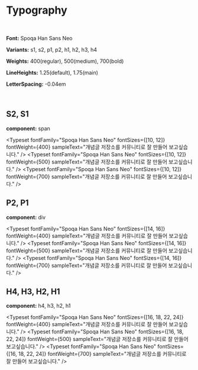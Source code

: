 
<Meta title="Theme/Typography" />

# Typography

<br />

**Font:** Spoqa Han Sans Neo

**Variants:** s1, s2, p1, p2, h1, h2, h3, h4

**Weights:** 400(regular), 500(medium), 700(bold)

**LineHeights:** 1.25(default), 1.75(main)

**LetterSpacing:** -0.04em

<br />

## S2, S1

**component:** span

<Typeset fontFamily="Spoqa Han Sans Neo" fontSizes={[10, 12]} fontWeight={400} sampleText="개념글 저장소를 커뮤니티로 잘 만들어 보고싶습니다." />
<Typeset fontFamily="Spoqa Han Sans Neo" fontSizes={[10, 12]} fontWeight={500} sampleText="개념글 저장소를 커뮤니티로 잘 만들어 보고싶습니다." />
<Typeset fontFamily="Spoqa Han Sans Neo" fontSizes={[10, 12]} fontWeight={700} sampleText="개념글 저장소를 커뮤니티로 잘 만들어 보고싶습니다." />

## P2, P1

**component:** div

<Typeset fontFamily="Spoqa Han Sans Neo" fontSizes={[14, 16]} fontWeight={400} sampleText="개념글 저장소를 커뮤니티로 잘 만들어 보고싶습니다." />
<Typeset fontFamily="Spoqa Han Sans Neo" fontSizes={[14, 16]} fontWeight={500} sampleText="개념글 저장소를 커뮤니티로 잘 만들어 보고싶습니다." />
<Typeset fontFamily="Spoqa Han Sans Neo" fontSizes={[14, 16]} fontWeight={700} sampleText="개념글 저장소를 커뮤니티로 잘 만들어 보고싶습니다." />


## H4, H3, H2, H1

**component:** h4, h3, h2, h1

<Typeset fontFamily="Spoqa Han Sans Neo" fontSizes={[16, 18, 22, 24]} fontWeight={400} sampleText="개념글 저장소를 커뮤니티로 잘 만들어 보고싶습니다." />
<Typeset fontFamily="Spoqa Han Sans Neo" fontSizes={[16, 18, 22, 24]} fontWeight={500} sampleText="개념글 저장소를 커뮤니티로 잘 만들어 보고싶습니다." />
<Typeset fontFamily="Spoqa Han Sans Neo" fontSizes={[16, 18, 22, 24]} fontWeight={700} sampleText="개념글 저장소를 커뮤니티로 잘 만들어 보고싶습니다." />
